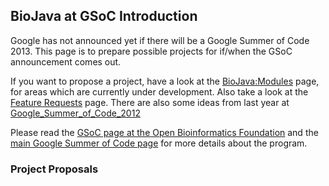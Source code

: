 == BioJava at GSoC Introduction ==

Google has not announced yet if there will be a Google Summer of Code 2013. This page is to prepare possible projects for if/when the GSoC announcement comes out.

If you want to propose a project, have a look at the [[BioJava:Modules]] page, for areas which are currently under development. Also take a look at the [[BioJava3_Feature_Requests|Feature Requests]] page. There are also some ideas from last year at [[Google_Summer_of_Code_2012]]

Please read the [http://www.open-bio.org/wiki/Google_Summer_of_Code GSoC page at the Open Bioinformatics Foundation] and the [http://code.google.com/soc main Google Summer of Code page] for more details about the program.

=== Project Proposals ===